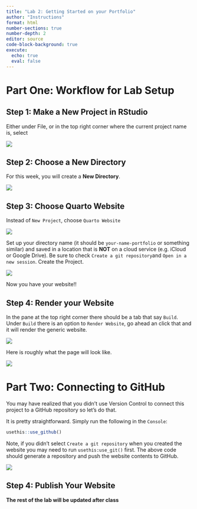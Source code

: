 ```yaml
---
title: "Lab 2: Getting Started on your Portfolio"
author: "Instructions"
format: html
number-sections: true
number-depth: 2
editor: source
code-block-background: true
execute:
  echo: true
  eval: false
---
```


# Part One: Workflow for Lab Setup

## Step 1: Make a New Project in RStudio
Either under File, or in the top right corner where the current project name is, select

![](images/create-new-project.png){fig-alt="Screenshot of new project option in RStudio under the project name in RStudio"}  

## Step 2: Choose a New Directory
For this week, you will create a **New Directory**. 


![](images/choose-new-directory.png){fig-alt="Image of New Project Wizard with options for New Directory, Existing Director, and Version Control"}


## Step 3: Choose Quarto Website
Instead of `New Project`, choose `Quarto Website`

![](images/choose-new-project.png){fig-alt="Image of New Project Wizard in RStudio where students should select Quarto Website"}


Set up your directory name (it should be `your-name-portfolio` or something similar) and saved in a location that is **NOT** on a cloud service (e.g. iCloud or Google Drive).  Be sure to check `Create a git repository`and `Open in a new session`. Create the Project.

![](images/create-quarto-website.png){fig-alt="Image of New Project Wizard in RStudio where students set their directory name"}

Now you have your website!!



## Step 4: Render your Website
In the pane at the top right corner there should be a tab that say `Build`. Under `Build` there is an option to `Render Website`, go ahead an click that and it will render the generic website.  

![](images/render-website.png){fig-alt="Image of top right pane which under Build and Select Render Website"}

Here is roughly what the page will look like.  

![](images/rendered-website.png){fig-alt="Image of rendered website"}


# Part Two: Connecting to GitHub
You may have realized that you didn't use Version Control to connect this project to a GitHub repository so let's do that.  

It is pretty straightforward. Simply run the following in the `Console`:

```r
usethis::use_github()
```

Note, if you didn't select `Create a git repository` when you created the website you may need to run `usethis:use_git()` first.  The above code should generate a repository and push the website contents to GitHub.

![](images/output-usethis-github.png){fig-alt="Output from using usethis::use_github()"}

## Step 4: Publish Your Website



**The rest of the lab will be updated after class**


